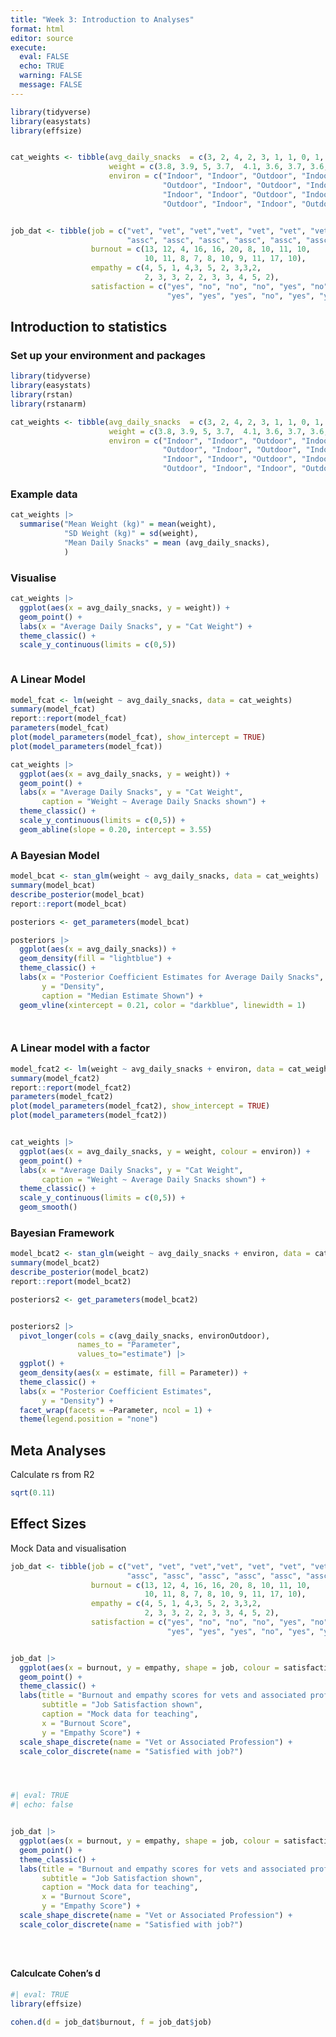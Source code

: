 ```yaml
---
title: "Week 3: Introduction to Analyses"
format: html
editor: source
execute: 
  eval: FALSE
  echo: TRUE
  warning: FALSE
  message: FALSE
---
```


```r
library(tidyverse)
library(easystats)
library(effsize)


cat_weights <- tibble(avg_daily_snacks  = c(3, 2, 4, 2, 3, 1, 1, 0, 1, 0, 2, 3, 1, 2, 1, 3),
                      weight = c(3.8, 3.9, 5, 3.7,  4.1, 3.6, 3.7, 3.6, 3.8, 4.1, 4.3, 3.9, 3.7, 3.8, 3.5, 4.3),
                      environ = c("Indoor", "Indoor", "Outdoor", "Indoor",
                                  "Outdoor", "Indoor", "Outdoor", "Indoor",
                                  "Indoor", "Indoor", "Outdoor", "Indoor",
                                  "Outdoor", "Indoor", "Indoor", "Outdoor"))


job_dat <- tibble(job = c("vet", "vet", "vet","vet", "vet", "vet", "vet", "vet", "vet", "vet",
                          "assc", "assc", "assc", "assc", "assc", "assc", "assc", "assc", "assc", "assc"),
                  burnout = c(13, 12, 4, 16, 16, 20, 8, 10, 11, 10,
                              10, 11, 8, 7, 8, 10, 9, 11, 17, 10),
                  empathy = c(4, 5, 1, 4,3, 5, 2, 3,3,2,
                              2, 3, 3, 2, 2, 3, 3, 4, 5, 2),
                  satisfaction = c("yes", "no", "no", "no", "yes", "no", "yes", "no", "yes", "yes",
                                   "yes", "yes", "yes", "no", "yes", "yes", "yes","no", "yes", "yes"))

```



## Introduction to statistics

### Set up your environment and packages

```r
library(tidyverse)
library(easystats)
library(rstan)
library(rstanarm)

cat_weights <- tibble(avg_daily_snacks  = c(3, 2, 4, 2, 3, 1, 1, 0, 1, 0, 2, 3, 1, 2, 1, 3),
                      weight = c(3.8, 3.9, 5, 3.7,  4.1, 3.6, 3.7, 3.6, 3.8, 4.1, 4.3, 3.9, 3.7, 3.8, 3.5, 4.3),
                      environ = c("Indoor", "Indoor", "Outdoor", "Indoor",
                                  "Outdoor", "Indoor", "Outdoor", "Indoor",
                                  "Indoor", "Indoor", "Outdoor", "Indoor",
                                  "Outdoor", "Indoor", "Indoor", "Outdoor"))

```


### Example data

```r

cat_weights |> 
  summarise("Mean Weight (kg)" = mean(weight),
            "SD Weight (kg)" = sd(weight),
            "Mean Daily Snacks" = mean (avg_daily_snacks),
            )

```


### Visualise


```r



cat_weights |> 
  ggplot(aes(x = avg_daily_snacks, y = weight)) +
  geom_point() +
  labs(x = "Average Daily Snacks", y = "Cat Weight") +
  theme_classic() +
  scale_y_continuous(limits = c(0,5))



```


### A Linear Model

```r


model_fcat <- lm(weight ~ avg_daily_snacks, data = cat_weights)
summary(model_fcat)
report::report(model_fcat)
parameters(model_fcat) 
plot(model_parameters(model_fcat), show_intercept = TRUE)
plot(model_parameters(model_fcat))

cat_weights |> 
  ggplot(aes(x = avg_daily_snacks, y = weight)) +
  geom_point() +
  labs(x = "Average Daily Snacks", y = "Cat Weight",
       caption = "Weight ~ Average Daily Snacks shown") +
  theme_classic() +
  scale_y_continuous(limits = c(0,5)) +
  geom_abline(slope = 0.20, intercept = 3.55)


```


### A Bayesian Model

```r

model_bcat <- stan_glm(weight ~ avg_daily_snacks, data = cat_weights)
summary(model_bcat)
describe_posterior(model_bcat)
report::report(model_bcat)

posteriors <- get_parameters(model_bcat)

posteriors |> 
  ggplot(aes(x = avg_daily_snacks)) +
  geom_density(fill = "lightblue") +
  theme_classic() +
  labs(x = "Posterior Coefficient Estimates for Average Daily Snacks",
       y = "Density",
       caption = "Median Estimate Shown") +
  geom_vline(xintercept = 0.21, color = "darkblue", linewidth = 1)




```



### A Linear model with a factor


```r


model_fcat2 <- lm(weight ~ avg_daily_snacks + environ, data = cat_weights)
summary(model_fcat2)
report::report(model_fcat2)
parameters(model_fcat2)
plot(model_parameters(model_fcat2), show_intercept = TRUE)
plot(model_parameters(model_fcat2))


cat_weights |> 
  ggplot(aes(x = avg_daily_snacks, y = weight, colour = environ)) +
  geom_point() +
  labs(x = "Average Daily Snacks", y = "Cat Weight",
       caption = "Weight ~ Average Daily Snacks shown") +
  theme_classic() +
  scale_y_continuous(limits = c(0,5)) +
  geom_smooth()

```



### Bayesian Framework


```r


model_bcat2 <- stan_glm(weight ~ avg_daily_snacks + environ, data = cat_weights)
summary(model_bcat2)
describe_posterior(model_bcat2) 
report::report(model_bcat2)

posteriors2 <- get_parameters(model_bcat2)


posteriors2 |> 
  pivot_longer(cols = c(avg_daily_snacks, environOutdoor),
               names_to = "Parameter",
               values_to="estimate") |> 
  ggplot() +
  geom_density(aes(x = estimate, fill = Parameter)) +
  theme_classic() +
  labs(x = "Posterior Coefficient Estimates",
       y = "Density") +
  facet_wrap(facets = ~Parameter, ncol = 1) +
  theme(legend.position = "none")


```


## Meta Analyses

Calculate rs from R2

```r

sqrt(0.11)


```



## Effect Sizes


Mock Data and visualisation


```r
job_dat <- tibble(job = c("vet", "vet", "vet","vet", "vet", "vet", "vet", "vet", "vet", "vet",
                          "assc", "assc", "assc", "assc", "assc", "assc", "assc", "assc", "assc", "assc"),
                  burnout = c(13, 12, 4, 16, 16, 20, 8, 10, 11, 10,
                              10, 11, 8, 7, 8, 10, 9, 11, 17, 10),
                  empathy = c(4, 5, 1, 4,3, 5, 2, 3,3,2,
                              2, 3, 3, 2, 2, 3, 3, 4, 5, 2),
                  satisfaction = c("yes", "no", "no", "no", "yes", "no", "yes", "no", "yes", "yes",
                                   "yes", "yes", "yes", "no", "yes", "yes", "yes","no", "yes", "yes"))


job_dat |> 
  ggplot(aes(x = burnout, y = empathy, shape = job, colour = satisfaction)) +
  geom_point() +
  theme_classic() +
  labs(title = "Burnout and empathy scores for vets and associated professions",
       subtitle = "Job Satisfaction shown",
       caption = "Mock data for teaching",
       x = "Burnout Score",
       y = "Empathy Score") +
  scale_shape_discrete(name = "Vet or Associated Profession") +
  scale_color_discrete(name = "Satisfied with job?") 





```

```r
#| eval: TRUE
#| echo: false


job_dat |> 
  ggplot(aes(x = burnout, y = empathy, shape = job, colour = satisfaction)) +
  geom_point() +
  theme_classic() +
  labs(title = "Burnout and empathy scores for vets and associated professions",
       subtitle = "Job Satisfaction shown",
       caption = "Mock data for teaching",
       x = "Burnout Score",
       y = "Empathy Score") +
  scale_shape_discrete(name = "Vet or Associated Profession") +
  scale_color_discrete(name = "Satisfied with job?") 





```


#### Calculcate Cohen's d

```r
#| eval: TRUE
library(effsize)

cohen.d(d = job_dat$burnout, f = job_dat$job)

```